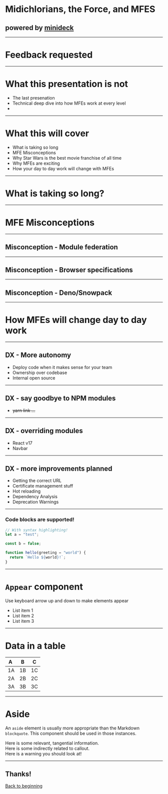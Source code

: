 # Midichlorians, the Force, and MFES

## powered by [minideck](https://github.com/filoxo/minideck)

---

# Feedback requested

---

# What this presentation is not

- <Appear>The last presenation</Appear>
- <Appear>Technical deep dive into how MFEs work at every level</Appear>
- <Appear></Appear>

---

# What this will cover
- <Appear>What is taking so long</Appear>
- <Appear>MFE Misconceptions</Appear>
- <Appear>Why Star Wars is the best movie franchise of all time</Appear>
- <Appear>Why MFEs are exciting</Appear>
- <Appear>How your day to day work will change with MFEs</Appear>

---

# What is taking so long?

---

# MFE Misconceptions

---

## Misconception - Module federation


---

## Misconception - Browser specifications

---

## Misconception - Deno/Snowpack

---

# How MFEs will change day to day work

---

## DX - More autonomy
- <Appear>Deploy code when it makes sense for your team</Appear>
- <Appear>Ownership over codebase</Appear>
- <Appear>Internal open source</Appear>

---

## DX - say goodbye to NPM modules

- ~~yarn link ...~~

---

## DX - overriding modules

- React v17
- Navbar

---

## DX - more improvements planned
- <Appear>Getting the correct URL</Appear>
- <Appear>Certificate management stuff</Appear>
- <Appear>Hot reloading</Appear>
- <Appear>Dependency Analysis</Appear>
- <Appear>Deprecation Warnings</Appear>

---

### Code blocks are supported!

```js
// With syntax highlighting!
let a = "test";

const b = false;

function hello(greeting = "world") {
  return `Hello ${world}!`;
}
```

---

# `Appear` component

Use keyboard arrow up and down to make elements appear

- <Appear>List item 1</Appear>
- <Appear>List item 2</Appear>
- <Appear>List item 3</Appear>

---

# Data in a table

| A   | B   | C   |
| --- | --- | --- |
| 1A  | 1B  | 1C  |
| 2A  | 2B  | 2C  |
| 3A  | 3B  | 3C  |

---

<div className="mx-auto w-auto sm:w-3/4 lg:w-1/2">

# Aside

An `aside` element is usually more appropriate than the Markdown `blockquote`. This component should be used in those instances.

<Aside>Here is some relevant, tangential information.</Aside>
<Aside info>Here is some indirectly related to callout.</Aside>
<Aside warning>Here is a warning you should look at!</Aside>

</div>

---

## Thanks! 

[Back to beginning](/0)